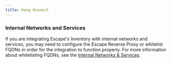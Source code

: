 ```yaml
---
title: Kong Konnect
---
```


### Internal Networks and Services

If you are integrating Escape's Inventory with internal networks and services, you may need to configure the Escape Reverse Proxy or whitelist FQDNs in order for the integration to function properly. For more information about whitelisting FQDNs, see the [Internal Networks & Services](/inventory/where/intranet).